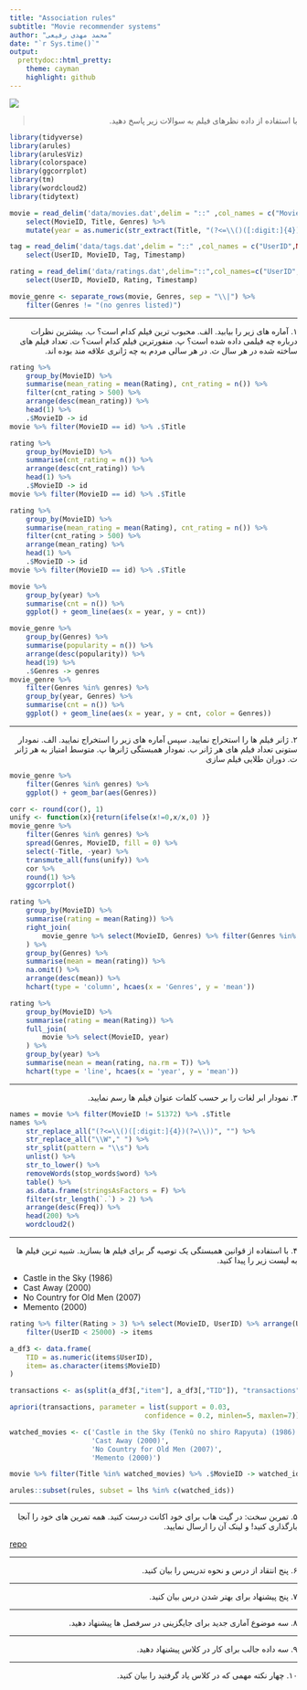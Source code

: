 ```yaml
---
title: "Association rules"
subtitle: "Movie recommender systems"
author: "محمد مهدی رفیعی"
date: "`r Sys.time()`"
output:
  prettydoc::html_pretty:
    theme: cayman
    highlight: github
---
```


<div align="center">
<img  src="images/rs_cover.jpg"  align = 'center'>
</div>

> <p dir="RTL"> 
با استفاده از داده نظرهای فیلم به سوالات زیر پاسخ دهید.
</p>

```r
library(tidyverse)
library(arules)
library(arulesViz)
library(colorspace)
library(ggcorrplot)
library(tm)
library(wordcloud2)
library(tidytext)

movie = read_delim('data/movies.dat',delim = "::" ,col_names = c("MovieID",NA,"Title",NA,"Genres")) %>% 
    select(MovieID, Title, Genres) %>% 
    mutate(year = as.numeric(str_extract(Title, "(?<=\\()([:digit:]{4})(?=\\))")))

tag = read_delim('data/tags.dat',delim = "::" ,col_names = c("UserID",NA,"MovieID",NA,"Tag",NA,"Timestamp")) %>% 
    select(UserID, MovieID, Tag, Timestamp)

rating = read_delim('data/ratings.dat',delim="::",col_names=c("UserID",NA,"MovieID",NA,"Rating",NA,"Timestamp")) %>% 
    select(UserID, MovieID, Rating, Timestamp)

movie_genre <- separate_rows(movie, Genres, sep = "\\|") %>% 
    filter(Genres != "(no genres listed)")
```


***

<p dir="RTL">
۱. آماره های زیر را بیابید.
الف. محبوب ترین فیلم کدام است؟
ب. بیشترین نظرات درباره چه فیلمی داده شده است؟
پ. منفورترین فیلم کدام است؟
ت. تعداد فیلم های ساخته شده در هر سال
ث. در هر سالی مردم به چه ژانری علاقه مند بوده اند.
</p>

```r
rating %>% 
    group_by(MovieID) %>% 
    summarise(mean_rating = mean(Rating), cnt_rating = n()) %>% 
    filter(cnt_rating > 500) %>% 
    arrange(desc(mean_rating)) %>% 
    head(1) %>% 
    .$MovieID -> id
movie %>% filter(MovieID == id) %>% .$Title
```
```r
rating %>% 
    group_by(MovieID) %>% 
    summarise(cnt_rating = n()) %>% 
    arrange(desc(cnt_rating)) %>% 
    head(1) %>% 
    .$MovieID -> id
movie %>% filter(MovieID == id) %>% .$Title
```
```r
rating %>% 
    group_by(MovieID) %>% 
    summarise(mean_rating = mean(Rating), cnt_rating = n()) %>% 
    filter(cnt_rating > 500) %>% 
    arrange(mean_rating) %>% 
    head(1) %>% 
    .$MovieID -> id
movie %>% filter(MovieID == id) %>% .$Title

```
```r
movie %>% 
    group_by(year) %>% 
    summarise(cnt = n()) %>% 
    ggplot() + geom_line(aes(x = year, y = cnt))
```
```r
movie_genre %>% 
    group_by(Genres) %>%
    summarise(popularity = n()) %>% 
    arrange(desc(popularity)) %>% 
    head(19) %>% 
    .$Genres -> genres
movie_genre %>% 
    filter(Genres %in% genres) %>% 
    group_by(year, Genres) %>% 
    summarise(cnt = n()) %>% 
    ggplot() + geom_line(aes(x = year, y = cnt, color = Genres))
```


***

<p dir="RTL">
۲. ژانر فیلم ها را استخراج نمایید.  سپس آماره های زیر را استخراج نمایید.
الف. نمودار ستونی تعداد فیلم های هر ژانر
ب. نمودار همبستگی ژانرها
پ. متوسط امتیاز به هر ژانر
ت. دوران طلایی فیلم سازی 
</p>

```r
movie_genre %>% 
    filter(Genres %in% genres) %>% 
    ggplot() + geom_bar(aes(Genres))
```

```r
corr <- round(cor(), 1)
unify <- function(x){return(ifelse(x!=0,x/x,0) )}
movie_genre %>% 
    filter(Genres %in% genres) %>% 
    spread(Genres, MovieID, fill = 0) %>% 
    select(-Title, -year) %>% 
    transmute_all(funs(unify)) %>%
    cor %>% 
    round(1) %>% 
    ggcorrplot()

```

```r
rating %>% 
    group_by(MovieID) %>% 
    summarise(rating = mean(Rating)) %>% 
    right_join(
        movie_genre %>% select(MovieID, Genres) %>% filter(Genres %in% genres)
    ) %>%
    group_by(Genres) %>% 
    summarise(mean = mean(rating)) %>% 
    na.omit() %>% 
    arrange(desc(mean)) %>% 
    hchart(type = 'column', hcaes(x = 'Genres', y = 'mean'))
```

```r
rating %>% 
    group_by(MovieID) %>% 
    summarise(rating = mean(Rating)) %>% 
    full_join(
        movie %>% select(MovieID, year)
    ) %>%
    group_by(year) %>% 
    summarise(mean = mean(rating, na.rm = T)) %>% 
    hchart(type = 'line', hcaes(x = 'year', y = 'mean'))
```

***

<p dir="RTL">
۳. نمودار ابر لغات را بر حسب کلمات عنوان فیلم ها رسم نمایید.
</p>

```r
names = movie %>% filter(MovieID != 51372) %>% .$Title
names %>%
    str_replace_all("(?<=\\()([:digit:]{4})(?=\\))", "") %>%
    str_replace_all("\\W"," ") %>% 
    str_split(pattern = "\\s") %>% 
    unlist() %>%
    str_to_lower() %>% 
    removeWords(stop_words$word) %>% 
    table() %>% 
    as.data.frame(stringsAsFactors = F) %>% 
    filter(str_length(`.`) > 2) %>%
    arrange(desc(Freq)) %>% 
    head(200) %>% 
    wordcloud2()
```


***

<p dir="RTL">
۴. با استفاده از قوانین همبستگی یک توصیه گر برای فیلم ها بسازید. شبیه ترین فیلم ها به لیست زیر را پیدا کنید.
</p>

* Castle in the Sky (1986)
* Cast Away (2000)
* No Country for Old Men (2007)
* Memento (2000)

```r
rating %>% filter(Rating > 3) %>% select(MovieID, UserID) %>% arrange(UserID) %>% 
    filter(UserID < 25000) -> items

a_df3 <- data.frame(
    TID = as.numeric(items$UserID), 
    item= as.character(items$MovieID)
)

transactions <- as(split(a_df3[,"item"], a_df3[,"TID"]), "transactions")

apriori(transactions, parameter = list(support = 0.03,
                                 confidence = 0.2, minlen=5, maxlen=7)) -> rules

watched_movies <- c('Castle in the Sky (Tenkû no shiro Rapyuta) (1986)',
                    'Cast Away (2000)',
                    'No Country for Old Men (2007)',
                    'Memento (2000)')

movie %>% filter(Title %in% watched_movies) %>% .$MovieID -> watched_ids

arules::subset(rules, subset = lhs %in% c(watched_ids))

```


***

<p dir="RTL">
۵. تمرین سخت: در گیت هاب برای خود اکانت درست کنید. همه تمرین های خود را آنجا بارگذاری کنید! و لینک آن را ارسال نمایید.
</p>

<a href='https://github.com/mmahdi-r/DataAnalisys96.git'>repo</a>

***

<p dir="RTL">
۶. پنج انتقاد از درس و نحوه تدریس را بیان کنید.
</p>

***

<p dir="RTL">
۷. پنج پیشنهاد برای بهتر شدن درس بیان کنید.
</p>


***

<p dir="RTL">
۸. سه موضوع آماری جدید برای جایگزینی در سرفصل ها پیشنهاد دهید.
</p>

***

<p dir="RTL"> 
۹. سه داده جالب برای کار در کلاس پیشنهاد دهید.
</p>

***

<p dir="RTL"> 
۱۰. چهار نکته مهمی که در کلاس یاد گرفتید را بیان کنید.
</p>


